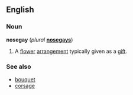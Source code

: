 ==English==
=== Noun ===
'''nosegay''' (''plural'' '''[[nosegays]]''')

# A [[flower]] [[arrange]]ment typically given as a [[gift]].

===See also===
*[[bouquet]]
*[[corsage]]